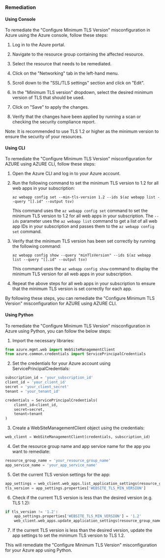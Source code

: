 ### Remediation

#### Using Console

To remediate the "Configure Minimum TLS Version" misconfiguration in Azure using the Azure console, follow these steps:

1. Log in to the Azure portal.

2. Navigate to the resource group containing the affected resource.

3. Select the resource that needs to be remediated.

4. Click on the "Networking" tab in the left-hand menu.

5. Scroll down to the "SSL/TLS settings" section and click on "Edit".

6. In the "Minimum TLS version" dropdown, select the desired minimum version of TLS that should be used.

7. Click on "Save" to apply the changes.

8. Verify that the changes have been applied by running a scan or checking the security compliance report.

Note: It is recommended to use TLS 1.2 or higher as the minimum version to ensure the security of your resources.

#### Using CLI

To remediate the "Configure Minimum TLS Version" misconfiguration for AZURE using AZURE CLI, follow these steps:

1. Open the Azure CLI and log in to your Azure account.

2. Run the following command to set the minimum TLS version to 1.2 for all web apps in your subscription:

   ```
   az webapp config set --min-tls-version 1.2 --ids $(az webapp list --query "[].id" --output tsv)
   ```

   This command uses the `az webapp config set` command to set the minimum TLS version to 1.2 for all web apps in your subscription. The `--ids` parameter uses the `az webapp list` command to get a list of all web app IDs in your subscription and passes them to the `az webapp config set` command.

3. Verify that the minimum TLS version has been set correctly by running the following command:

   ```
   az webapp config show --query "minTlsVersion" --ids $(az webapp list --query "[].id" --output tsv)
   ```

   This command uses the `az webapp config show` command to display the minimum TLS version for all web apps in your subscription.

4. Repeat the above steps for all web apps in your subscription to ensure that the minimum TLS version is set correctly for each app.

By following these steps, you can remediate the "Configure Minimum TLS Version" misconfiguration for AZURE using AZURE CLI.

#### Using Python

To remediate the "Configure Minimum TLS Version" misconfiguration in Azure using Python, you can follow the below steps:

1. Import the necessary libraries:

```python
from azure.mgmt.web import WebSiteManagementClient
from azure.common.credentials import ServicePrincipalCredentials
```

2. Set the credentials for your Azure account using ServicePrincipalCredentials:

```python
subscription_id = 'your_subscription_id'
client_id = 'your_client_id'
secret = 'your_client_secret'
tenant = 'your_tenant_id'

credentials = ServicePrincipalCredentials(
    client_id=client_id,
    secret=secret,
    tenant=tenant
)
```

3. Create a WebSiteManagementClient object using the credentials:

```python
web_client = WebSiteManagementClient(credentials, subscription_id)
```

4. Get the resource group name and app service name for the app you want to remediate:

```python
resource_group_name = 'your_resource_group_name'
app_service_name = 'your_app_service_name'
```

5. Get the current TLS version settings for the app:

```python
app_settings = web_client.web_apps.list_application_settings(resource_group_name, app_service_name)
tls_version = app_settings.properties['WEBSITE_TLS_MIN_VERSION']
```

6. Check if the current TLS version is less than the desired version (e.g. TLS 1.2):

```python
if tls_version != '1.2':
    app_settings.properties['WEBSITE_TLS_MIN_VERSION'] = '1.2'
    web_client.web_apps.update_application_settings(resource_group_name, app_service_name, app_settings)
```

7. If the current TLS version is less than the desired version, update the app settings to set the minimum TLS version to TLS 1.2.

This will remediate the "Configure Minimum TLS Version" misconfiguration for your Azure app using Python.

